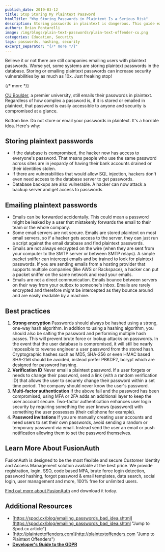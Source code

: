 ```yaml
---
publish_date: 2019-03-12 
title: Stop Storing My Plaintext Password
htmlTitle: "Why Storing Passwords in Plaintext Is a Serious Risk"
description: Storing passwords in plaintext is dangerous. This guide explains secure password storage and how to protect user credentials.
authors: Brian Pontarelli
image: /img/blogs/plain-text-passwords/plain-text-offender-cu.png
categories: Education, Security
tags: passwords, hashing, security
excerpt_separator: "{/* more */}"
---
```


Believe it or not there are still companies emailing users with plaintext passwords. Worse yet, some systems are storing plaintext passwords in the database. Storing or emailing plaintext passwords can increase security vulnerabilities by as much as 10x. Just freaking stop!

{/* more */} 

[CU Boulder](http://plaintextoffenders.com/post/140680242967/mycuboulderedu-university-seriously-a-premier "Jump to article about CU Boulder's Passwords"), a premier university, still emails their passwords in plaintext. Regardless of how complex a password is, if it is stored or emailed in plaintext, that password is easily accessible to anyone and security is compromised at a glance.

Bottom line. Do not store or email your passwords in plaintext. It's a horrible idea. Here's why:

## Storing plaintext passwords
- If the database is compromised, the hacker now has access to everyone's password. That means people who use the same password across sites are in jeopardy of having their bank accounts drained or their identities stolen.
- If there are vulnerabilities that would allow SQL injection, hackers don't even need access to the database server to get passwords.
- Database backups are also vulnerable. A hacker can now attack a backup server and get access to passwords.

## Emailing plaintext passwords
- Emails can be forwarded accidentally. This could mean a password might be leaked by a user that mistakenly forwards the email to their team or the whole company.
- Some email servers are not secure. Emails are stored plaintext on most email servers, so if a hacker gets access to the server, they can just run a script against the email database and find plaintext passwords.
- Emails are not always encrypted on the wire (when they are sent from your computer to the SMTP server or between SMTP relays). A simple packet sniffer can intercept emails and be trained to look for plaintext passwords. If you are sending emails from a hosting provider that supports multiple companies (like AWS or Rackspace), a hacker can put a packet sniffer on the same network and read your emails.
- Emails are not a direct communication. Emails bounce between servers on their way from your outbox to someone's inbox. Emails are rarely encrypted and therefore might be intercepted as they bounce around and are easily readable by a machine.

## Best practices
1. **Strong encryption** Passwords should always be hashed using a strong, one-way hash algorithm. In addition to using a hashing algorithm, you should also be salting the password and performing multiple hash passes. This will prevent brute force or lookup attacks on passwords. In the event that the user database is compromised, it will still be nearly impossible to reverse engineer a user password from the stored hash. Cryptographic hashes such as MD5, SHA-256 or even HMAC based SHA-256 should be avoided, instead prefer PBKDF2, bcrypt which are designed for password hashing.  
2. **Verification ID** Never email a plaintext password. If a user forgets or needs to change their password, send a link (with a random verification ID) that allows the user to securely change their password within a set time period. The company should never know the user's password.
3. **Multi-factor authentication** If the above fail and the password has been compromised, using MFA or 2FA adds an additional layer to keep the user account secure. Two-factor authentication enhances user login security by requiring something the user knows (password) with something the user possesses (their cellphone for example).
4. **Password invitations** If you are manually creating user accounts and need users to set their own passwords, avoid sending a random or temporary password via email. Instead send the user an email or push notification allowing them to set the password themselves.

## Learn More About FusionAuth

FusionAuth is designed to be the most flexible and secure Customer Identity and Access Management solution available at the best price. We provide registration, login, SSO, code based MFA, brute force login detection, password hashing, forgot password & email templates, data search, social login, user management and more, 100% free for unlimited users.

[Find out more about FusionAuth](/ "FusionAuth Home") and download it today.

## Additional Resources

- [https://spod.cx/blog/emailing_passwords_bad_idea.shtml](https://spod.cx/blog/emailing_passwords_bad_idea.shtml "Jump to Spod.cx article")
- [http://plaintextoffenders.com](http://plaintextoffenders.com "Jump to Plaintext Offenders")
- [**Developer's Guide to the GDPR**](/learn/expert-advice/ciam/developers-guide-to-gdpr "Developer's Guide to the GDPR")

